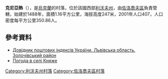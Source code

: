 {{coord|49|49|36|N|24|48|2|E|scale:30000|display=title}}

'''克尼亞熱'''（{{lang-uk|Княже}}），是[[烏克蘭|烏克蘭]]的村落，位於該國西部[[利沃夫州|利沃夫州]]，由[[佐洛喬夫區|佐洛喬夫區]]負責管轄，始建於1488年，面積1.16平方公里，海拔高度247米，2001年人口407，人口密度每平方公里350.86人。

==參考資料==
*[http://www.uaidx.com/13/290?f=index&d=desc&lang=ua Довідник поштових індексів України. Львівська область. Золочівський район]{{Wayback|url=http://www.uaidx.com/13/290?f=index&d=desc&lang=ua |date=20160127100105 }}
* [http://weather.in.ua/ua/l'vovskaja/10778 Погода в селі Княже]{{Wayback|url=http://weather.in.ua/ua/l%27vovskaja/10778 |date=20111221170550 }}

{{DEFAULTSORT:Княже}}
[[Category:利沃夫州村落|Category:利沃夫州村落]]
[[Category:佐洛喬夫區村落|Category:佐洛喬夫區村落]]


{{Lviv-geo-stub}}
